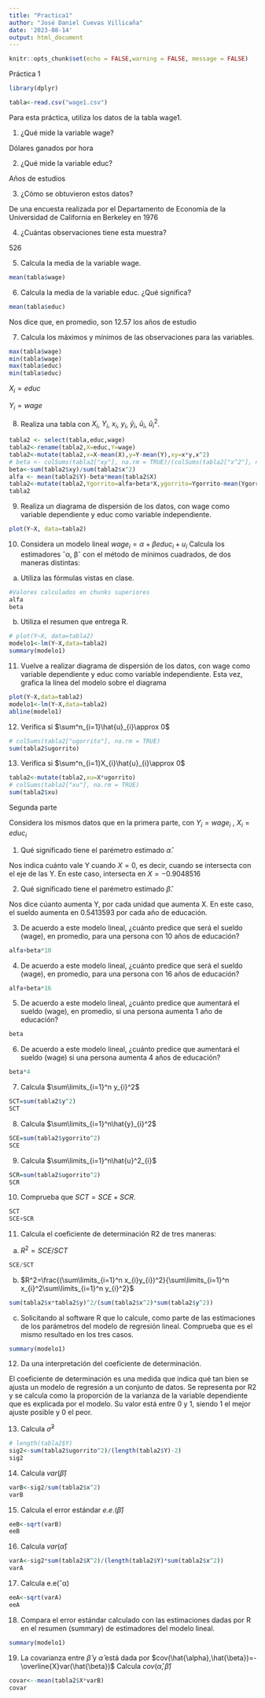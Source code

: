```yaml
---
title: "Practica1"
author: "José Daniel Cuevas Villicaña"
date: '2023-08-14'
output: html_document
---
```


```r
knitr::opts_chunk$set(echo = FALSE,warning = FALSE, message = FALSE)
```
Práctica 1
```r
library(dplyr)
```

```r
tabla<-read.csv("wage1.csv")
```
Para esta práctica, utiliza los datos de la tabla wage1.

(1) ¿Qué mide la variable wage?

Dólares ganados por hora

(2) ¿Qué mide la variable educ?

Años de estudios

(3) ¿Cómo se obtuvieron estos datos?

De una encuesta realizada por el Departamento de Economía de la Universidad de California en Berkeley en 1976

(4) ¿Cuántas observaciones tiene esta muestra?

526

(5) Calcula la media de la variable wage.
```r
mean(tabla$wage)
```

(6) Calcula la media de la variable educ. ¿Qué significa?
```r
mean(tabla$educ)
```
Nos dice que, en promedio, son 12.57 los años de estudio

(7) Calcula los máximos y mínimos de las observaciones para las variables.
```r
max(tabla$wage)
min(tabla$wage)
max(tabla$educ)
min(tabla$educ)
```
$X_{i}=educ$

$Y_{i}=wage$

(8) Realiza una tabla con $X_{i}$, $Y_{i}$, $x_{i}$, $y_{i}$, $\hat{y}_{i}$, $\hat{u}_{i}$, $\hat{u}^2_{i}$.
```r
tabla2 <- select(tabla,educ,wage)
tabla2<-rename(tabla2,X=educ,Y=wage)
tabla2<-mutate(tabla2,x=X-mean(X),y=Y-mean(Y),xy=x*y,x^2)
# beta <- colSums(tabla2["xy"], na.rm = TRUE)/(colSums(tabla2["x^2"], na.rm = TRUE))
beta<-sum(tabla2$xy)/sum(tabla2$x^2)
alfa <- mean(tabla2$Y)-beta*mean(tabla2$X)
tabla2<-mutate(tabla2,Ygorrito=alfa+beta*X,ygorrito=Ygorrito-mean(Ygorrito),ugorrito=Y-(alfa+beta*X),ugorrito^2)
tabla2
```

(9) Realiza un diagrama de dispersión de los datos, con wage como variable dependiente y educ como variable independiente.
```r
plot(Y~X, data=tabla2)
```

(10) Considera un modelo lineal
$wage_{i} =\alpha +\beta educ_{i} + u_{i}$
Calcula los estimadores ˆα, βˆ con el método de mínimos cuadrados, de dos
maneras distintas:
(a) Utiliza las fórmulas vistas en clase.
```r
#Valores calculados en chunks superiores
alfa
beta
```

(b) Utiliza el resumen que entrega R.
```r
# plot(Y~X, data=tabla2)
modelo1<-lm(Y~X,data=tabla2)
summary(modelo1)
```

(11) Vuelve a realizar diagrama de dispersión de los datos, con wage como variable dependiente y educ como variable independiente. Esta vez, grafica la línea del modelo sobre el diagrama
```r
plot(Y~X,data=tabla2)
modelo1<-lm(Y~X,data=tabla2)
abline(modelo1)
```

(12) Verifica si
$\sum^n_{i=1}\hat{u}_{i}\approx 0$
```r
# colSums(tabla2["ugorrito"], na.rm = TRUE)
sum(tabla2$ugorrito)
```

(13) Verifica si
$\sum^n_{i=1}X_{i}\hat{u}_{i}\approx 0$
```r
tabla2<-mutate(tabla2,xu=X*ugorrito)
# colSums(tabla2["xu"], na.rm = TRUE)
sum(tabla2$xu)
```
Segunda parte

Considera los mismos datos que en la primera parte, con $Y_{i} = wage_{i}$
, $X_{i} = educ_{i}$

(1) Qué significado tiene el parémetro estimado $\hat{\alpha}$.

Nos indica cuánto vale Y cuando $X=0$, es decir, cuando se intersecta con el eje de las Y. En este caso, intersecta en $X=-0.9048516$

(2) Qué significado tiene el parémetro estimado $\hat{\beta}$.

Nos dice cúanto aumenta Y, por cada unidad que aumenta X. En este caso, el sueldo aumenta en 0.5413593 por cada año de educación.

(3) De acuerdo a este modelo lineal, ¿cuánto predice que será el sueldo (wage),
en promedio, para una persona con 10 años de educación?
```r
alfa+beta*10
```

(4) De acuerdo a este modelo lineal, ¿cuánto predice que será el sueldo (wage),
en promedio, para una persona con 16 años de educación?
```r
alfa+beta*16
```

(5) De acuerdo a este modelo lineal, ¿cuánto predice que aumentará el sueldo
(wage), en promedio, si una persona aumenta 1 año de educación?
```r
beta
```

(6) De acuerdo a este modelo lineal, ¿cuánto predice que aumentará el sueldo
(wage) si una persona aumenta 4 años de educación?
```r
beta*4
```

(7) Calcula
$\sum\limits_{i=1}^n y_{i}^2$
```r
SCT=sum(tabla2$y^2)
SCT
```

(8) Calcula
$\sum\limits_{i=1}^n\hat{y}_{i}^2$
```r
SCE=sum(tabla2$ygorrito^2)
SCE
```

(9) Calcula
$\sum\limits_{i=1}^n\hat{u}^2_{i}$
```r
SCR=sum(tabla2$ugorrito^2)
SCR
```

(10) Comprueba que $SCT = SCE + SCR$.
```r
SCT
SCE+SCR
```

(11) Calcula el coeficiente de determinación R2 de tres maneras:
(a)
$R^2=SCE/SCT$
```r
SCE/SCT
```

(b)
$R^2=\frac{(\sum\limits_{i=1}^n x_{i}y_{i})^2}{\sum\limits_{i=1}^n x_{i}^2\sum\limits_{i=1}^n y_{i}^2}$
```r
sum(tabla2$x*tabla2$y)^2/(sum(tabla2$x^2)*sum(tabla2$y^2))
```

(c) Solicitando al software R que lo calcule, como parte de las estimaciones
de los parámetros del modelo de regresión lineal.
Comprueba que es el mismo resultado en los tres casos.
```r
summary(modelo1)
```

(12) Da una interpretación del coeficiente de determinación.

El coeficiente de determinación es una medida que indica qué tan bien se ajusta un modelo de regresión a un conjunto de datos. Se representa por R2 y se calcula como la proporción de la varianza de la variable dependiente que es explicada por el modelo. Su valor está entre 0 y 1, siendo 1 el mejor ajuste posible y 0 el peor.

(13) Calcula $\hat{\sigma}^2$
```r
# length(tabla2$Y)
sig2<-sum(tabla2$ugorrito^2)/(length(tabla2$Y)-2)
sig2
```

(14) Calcula $var(\hat{\beta})$
```r
varB<-sig2/sum(tabla2$x^2)
varB
```

(15) Calcula el error estándar $e.e.(\hat{\beta})$
```r
eeB<-sqrt(varB)
eeB
```

(16) Calcula $var(\hat{\alpha})$
```r
varA<-sig2*sum(tabla2$X^2)/(length(tabla2$Y)*sum(tabla2$x^2))
varA
```

(17) Calcula e.e(ˆα)
```r
eeA<-sqrt(varA)
eeA
```

(18) Compara el error estándar calculado con las estimaciones dadas por R en el resumen (summary) de estimadores del modelo lineal.
```r
summary(modelo1)
```

(19) La covarianza entre $\hat{\beta}$ y $\hat{\alpha}$ está dada por $cov(\hat{\alpha},\hat{\beta})=-\overline{X}var(\hat{\beta})$
Calcula $cov(\hat{\alpha},\hat{\beta})$
```r
covar<--mean(tabla2$X*varB)
covar
```

